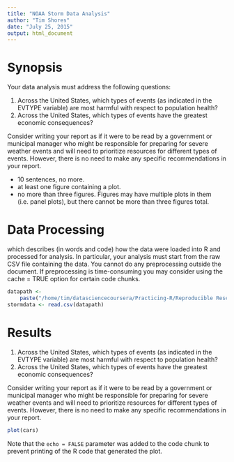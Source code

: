 ```yaml
---
title: "NOAA Storm Data Analysis"
author: "Tim Shores"
date: "July 25, 2015"
output: html_document
---
```

# Synopsis
Your data analysis must address the following questions:

1. Across the United States, which types of events (as indicated in the EVTYPE variable) are most harmful with respect to population health?
2. Across the United States, which types of events have the greatest economic consequences?

Consider writing your report as if it were to be read by a government or municipal manager who might be responsible for preparing for severe weather events and will need to prioritize resources for different types of events. However, there is no need to make any specific recommendations in your report.

- 10 sentences, no more.
- at least one figure containing a plot.
- no more than three figures. Figures may have multiple plots in them (i.e. panel plots), but there cannot be more than three figures total.

# Data Processing
which describes (in words and code) how the data were loaded into R and processed for analysis. In particular, your analysis must start from the raw CSV file containing the data. You cannot do any preprocessing outside the document. If preprocessing is time-consuming you may consider using the cache = TRUE option for certain code chunks.

```r
datapath <- 
    paste("/home/tim/datasciencecoursera/Practicing-R/Reproducible Research/PeerAssessment2/repdata_data_StormData.csv.bz2")
stormdata <- read.csv(datapath)
```

# Results
1. Across the United States, which types of events (as indicated in the EVTYPE variable) are most harmful with respect to population health?
2. Across the United States, which types of events have the greatest economic consequences?

Consider writing your report as if it were to be read by a government or municipal manager who might be responsible for preparing for severe weather events and will need to prioritize resources for different types of events. However, there is no need to make any specific recommendations in your report.

```r
plot(cars)
```

Note that the `echo = FALSE` parameter was added to the code chunk to prevent printing of the R code that generated the plot.
